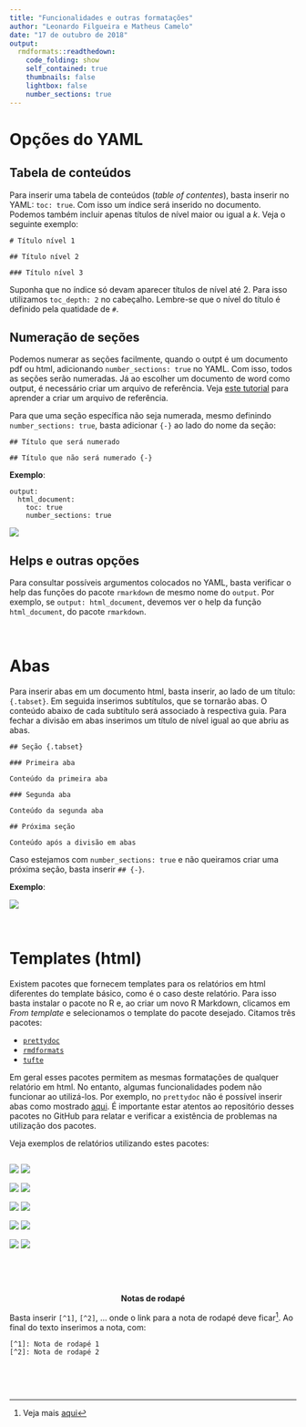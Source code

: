 ```yaml
---
title: "Funcionalidades e outras formatações"
author: "Leonardo Filgueira e Matheus Camelo"
date: "17 de outubro de 2018"
output:
  rmdformats::readthedown:
    code_folding: show
    self_contained: true
    thumbnails: false
    lightbox: false
    number_sections: true
---
```


<style>
  .col2 {
    columns: 2 200px;         /* number of columns and width in pixels*/
    -webkit-columns: 2 200px; /* chrome, safari */
    -moz-columns: 2 200px;    /* firefox */
  }
  .col3 {
    columns: 3 100px;
    -webkit-columns: 3 100px;
    -moz-columns: 3 100px;
  }
</style>


# Opções do YAML

## Tabela de conteúdos {-}

Para inserir uma tabela de conteúdos (*table of contentes*), basta inserir no YAML: `toc: true`. Com isso um índice será inserido no documento. Podemos também incluir apenas títulos de nível maior ou igual a $k$. Veja o seguinte exemplo:

```
# Título nível 1

## Título nível 2

### Título nível 3
```

Suponha que no índice só devam aparecer títulos de nível até 
2. Para isso utilizamos `toc_depth: 2` no cabeçalho. Lembre-se que o nível do título é definido pela quatidade de `#`.

## Numeração de seções {-}

Podemos numerar as seções facilmente, quando o outpt é um documento pdf ou html, adicionando `number_sections: true` no YAML. Com isso, todos as seções serão numeradas. Já ao escolher um documento de word como output, é necessário criar um arquivo de referência. Veja [este tutorial](Word/word_referencia.html) para aprender a criar um arquivo de referência.

Para que uma seção específica não seja numerada, mesmo definindo `number_sections: true`, basta adicionar `{-}` ao lado do nome da seção:

```
## Título que será numerado

## Título que não será numerado {-}
```

**Exemplo**:

```
output:
  html_document:
    toc: true
    number_sections: true
```
![](opcoes_yaml.PNG)



## Helps e outras opções {-}

Para consultar possíveis argumentos colocados no YAML, basta verificar o help das funções do pacote `rmarkdown` de mesmo nome do `output`. Por exemplo, se `output: html_document`, devemos ver o help da função `html_document`, do pacote `rmarkdown`.

&nbsp;


# Abas {#abas}

Para inserir abas em um documento html, basta inserir, ao lado de um título: `{.tabset}`. Em seguida inserimos subtítulos, que se tornarão abas. O conteúdo abaixo de cada subtítulo será associado à respectiva guia. Para fechar a divisão em abas inserimos um título de nível igual ao que abriu as abas.

```
## Seção {.tabset}

### Primeira aba

Conteúdo da primeira aba

### Segunda aba

Conteúdo da segunda aba

## Próxima seção

Conteúdo após a divisão em abas
```

Caso estejamos com `number_sections: true` e não queiramos criar uma próxima seção, basta inserir `## {-}`.

**Exemplo**:

![](abas2.PNG)

&nbsp;

# Templates (html)

Existem pacotes que fornecem templates para os relatórios em html diferentes do template básico, como é o caso deste relatório. Para isso basta instalar o pacote no R e, ao criar um novo R Markdown, clicamos em *From template* e selecionamos o template do pacote desejado. Citamos três pacotes:

- [`prettydoc`](http://yixuan.cos.name/prettydoc/)
- [`rmdformats`](https://github.com/juba/rmdformats)
- [`tufte`](https://github.com/rstudio/tufte)

Em geral esses pacotes permitem as mesmas formatações de qualquer relatório em html. No entanto, algumas funcionalidades podem não funcionar ao utilizá-los. Por exemplo, no `prettydoc` não é possível inserir abas como mostrado [aqui](#abas). É importante estar atentos ao repositório desses pacotes no GitHub para relatar e verificar a existência de problemas na utilização dos pacotes.

Veja exemplos de relatórios utilizando estes pacotes:

<div class="col2">
[![](../temp_img/architect.png)](http://yixuan.cos.name/prettydoc/architect.html)
[![](../temp_img/cayman.png)](http://yixuan.cos.name/prettydoc/cayman.html)
</div>

<div class="col2">
[![](../temp_img/hpstr.png)](http://yixuan.cos.name/prettydoc/hpstr.html)
[![](../temp_img/leonids.png)](http://yixuan.cos.name/prettydoc/leonids.html)
</div>

<div class="col2">
[![](../temp_img/tactile.png)](http://yixuan.cos.name/prettydoc/tactile.html)
[![](../temp_img/material.png)](https://cdn.rawgit.com/juba/rmdformats/master/resources/examples/material/material.html)
</div>

<div class="col2">
[![](../temp_img/readthedown.png)](https://cdn.rawgit.com/juba/rmdformats/master/resources/examples/readthedown/readthedown.html)
[![](../temp_img/clean.png)](https://cdn.rawgit.com/juba/rmdformats/master/resources/examples/html_clean/html_clean_sample.html)
</div>

<div class="col2">
[![](../temp_img/docco.png)](https://cdn.rawgit.com/juba/rmdformats/master/resources/examples/html_docco/html_docco_sample.html)
[![](../temp_img/tufte.png)](https://rstudio.github.io/tufte/)
</div>

&nbsp;

&nbsp;

<center>

**Notas de rodapé**

</center>

Basta inserir `[^1]`, `[^2]`, ... onde o link para a nota de rodapé deve ficar[^1]. Ao final do texto inserimos a nota, com:

```
[^1]: Nota de rodapé 1
[^2]: Nota de rodapé 2
``` 





&nbsp;

&nbsp;

[^1]: Veja mais [aqui](https://duckduckgo.com/l/?kh=-1&uddg=https%3A%2F%2Fwww.rstudio.com%2Fwp-content%2Fuploads%2F2016%2F03%2Frmarkdown-cheatsheet-2.0.pdf)
